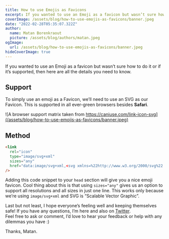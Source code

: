 ```yaml
---
title: How to use Emojis as Favicons
excerpt: If you wanted to use an Emoji as a favicon but wasn’t sure how to do it or if it’s supported, then here are all the details you need to know.
coverImage: /assets/blog/how-to-use-emojis-as-favicons/banner.jpeg
date: "2022-02-28T05:35:07.322Z"
author:
  name: Matan Borenkraout
  picture: /assets/blog/authors/matan.jpeg
ogImage:
  url: /assets/blog/how-to-use-emojis-as-favicons/banner.jpeg
hideCoverImage: true
---
```


If you wanted to use an Emoji as a favicon but wasn’t sure how to do it or if it’s supported, then here are all the details you need to know.

## Support

To simply use an emoji as a Favicon, we’ll need to use an SVG as our Favicon. This is supported in all ever-green browsers besides **Safari**.

![A browser support matrix taken from https://caniuse.com/link-icon-svg](/assets/blog/how-to-use-emojis-as-favicons/banner.jpeg)

## Method

```html
<link
  rel="icon"
  type="image/svg+xml"
  sizes="any"
  href="data:image/svg+xml,<svg xmlns=%22http://www.w3.org/2000/svg%22 viewBox=%220 0 100 100%22><text y=%22.9em%22 font-size=%2290%22>🥬</text></svg>"
/>
```

Adding this code snippet to your `head` section will give you a nice emoji favicon. Cool thing about this is that using `sizes="any"` gives us an option to support all resolutions and all sizes in just one line. This works only because we’re using `image/svg+xml` and SVG is “Scalable Vector Graphic”.

Last but not least,
I hope everyone’s feeling well and keeping themselves safe!
If you have any questions, I’m here and also on [Twitter](https://twitter.com/matanbobi).  
Feel free to ask or comment, I’d love to hear your feedback or help with any dilemmas you have :)

Thanks,
Matan.
